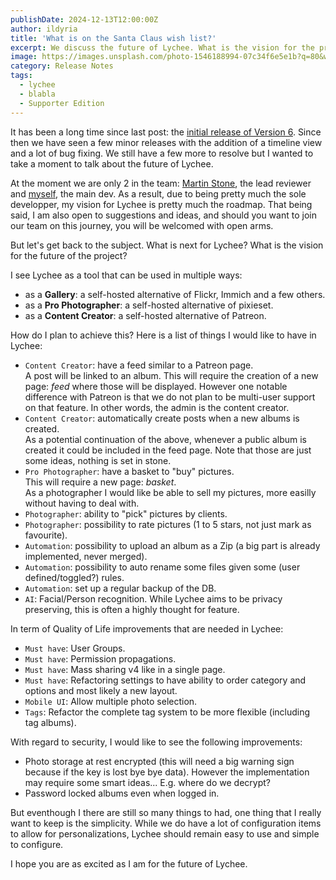 ```yaml
---
publishDate: 2024-12-13T12:00:00Z
author: ildyria
title: 'What is on the Santa Claus wish list?'
excerpt: We discuss the future of Lychee. What is the vision for the project? What is next on the roadmap?
image: https://images.unsplash.com/photo-1546188994-07c34f6e5e1b?q=80&w=3542&auto=format&fit=crop&ixlib=rb-4.0.3&ixid=M3wxMjA3fDB8MHxwaG90by1wYWdlfHx8fGVufDB8fHx8fA%3D%3D
category: Release Notes
tags:
  - lychee
  - blabla
  - Supporter Edition
---
```


It has been a long time since last post: the [initial release of Version 6](/2024-10-26-v6).
Since then we have seen a few minor releases with the addition of a timeline view and a lot of bug fixing.
We still have a few more to resolve but I wanted to take a moment to talk about the future of Lychee.

At the moment we are only 2 in the team: [Martin Stone](https://github.com/d7415), the lead reviewer and [myself](https://github.com/ildyria), the main dev.
As a result, due to being pretty much the sole developper, my vision for Lychee is pretty much the roadmap.
That being said, I am also open to suggestions and ideas, and should you want to join our team on this journey, you will be welcomed with open arms.

But let's get back to the subject. What is next for Lychee? What is the vision for the future of the project?

I see Lychee as a tool that can be used in multiple ways:
- as a **Gallery**: a self-hosted alternative of Flickr, Immich and a few others.
- as a **Pro Photographer**: a self-hosted alternative of pixieset.
- as a **Content Creator**: a self-hosted alternative of Patreon.

How do I plan to achieve this? Here is a list of things I would like to have in Lychee:

- `Content Creator`: have a feed similar to a Patreon page.  
  A post will be linked to an album. This will require the creation of a new page: *feed* where those will be displayed.
  However one notable difference with Patreon is that we do not plan to be multi-user support on that feature.
  In other words, the admin is the content creator.
- `Content Creator`: automatically create posts when a new albums is created.  
  As a potential continuation of the above, whenever a public album is created it could be included in the feed page.
  Note that those are just some ideas, nothing is set in stone.
- `Pro Photographer`: have a basket to "buy" pictures.  
  This will require a new page: *basket*.  
  As a photographer I would like be able to sell my pictures, more easilly without having to deal with.
- `Photographer`: ability to "pick" pictures by clients.  
- `Photographer`: possibility to rate pictures (1 to 5 stars, not just mark as favourite).
- `Automation`: possibility to upload an album as a Zip (a big part is already implemented, never merged).
- `Automation`: possibility to auto rename some files given some (user defined/toggled?) rules.
- `Automation`: set up a regular backup of the DB.
- `AI`: Facial/Person recognition.
  While Lychee aims to be privacy preserving, this is often a highly thought for feature.

In term of Quality of Life improvements that are needed in Lychee:

- `Must have`: User Groups.
- `Must have`: Permission propagations.
- `Must have`: Mass sharing v4 like in a single page.
- `Must have`: Refactoring settings to have ability to order category and options and most likely a new layout.
- `Mobile UI`: Allow multiple photo selection.
- `Tags`: Refactor the complete tag system to be more flexible (including tag albums).

With regard to security, I would like to see the following improvements:
- Photo storage at rest encrypted (this will need a big warning sign because if the key is lost bye bye data).
  However the implementation may require some smart ideas... E.g. where do we decrypt?
- Password locked albums even when logged in.

But eventhough I there are still so many things to had, one thing that I really want to keep is the simplicity.
While we do have a lot of configuration items to allow for personalizations,
Lychee should remain easy to use and simple to configure.

I hope you are as excited as I am for the future of Lychee.
